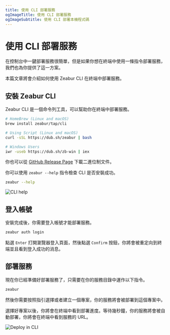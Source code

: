 ```yaml
---
title: 使用 CLI 部署服務
ogImageTitle: 使用 CLI 部署服務
ogImageSubtitle: 使用 CLI 部署本機程式碼
---
```


# 使用 CLI 部署服務

在控制台中一鍵部署服務很簡單，但是如果你想在終端中使用一條指令部署服務，我們也為你提供了這一方案。

本篇文章將會介紹如何使用 Zeabur CLI 在終端中部署服務。

## 安裝 Zeabur CLI

Zeabur CLI 是一個命令列工具，可以幫助你在終端中部署服務。

```bash
# HomeBrew (Linux and macOS)
brew install zeabur/tap/cli

# Using Script (Linux and macOS)
curl -sSL https://dub.sh/zeabur | bash

# Windows Users
iwr -useb https://dub.sh/zb-win | iex
```

你也可以從 [GitHub Release Page](https://github.com/zeabur/cli/releases) 下載二進位制文件。

你可以使用 `zeabur --help` 指令檢查 CLI 是否安裝成功。

```bash
zeabur --help
```

![CLI help](/deploy/cli/help.png)

## 登入帳號

安裝完成後，你需要登入帳號才能部署服務。

```bash
zeabur auth login
```

點選 `Enter` 打開瀏覽器登入頁面，然後點選 `Confirm` 按鈕，你將會被重定向到終端並且看到登入成功的消息。

## 部署服務

現在你已經準備好部署服務了，只需要在你的服務目錄中運作以下指令。

```bash
zeabur
```

然後你需要按照指引選擇或者建立一個專案，你的服務將會被部署到這個專案中。

選擇好專案以後，你將會在終端中看到部署進度。等待幾秒鐘，你的服務將會被自動部署，你將會在終端中看到服務的 URL。

![Deploy in CLI](/deploy/cli/deploy.png)
